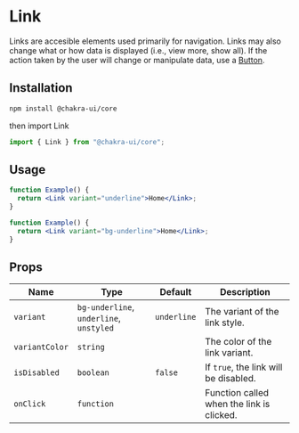 
<Head key="input-add">
  <title key="tti">Link Component</title>
</Head>

# Link

Links are accesible elements used primarily for navigation. Links may also
change what or how data is displayed (i.e., view more, show all). If the action
taken by the user will change or manipulate data, use a [Button](/button).

## Installation

```bash
npm install @chakra-ui/core
```

then import Link

```js
import { Link } from "@chakra-ui/core";
```

## Usage

```jsx
function Example() {
  return <Link variant="underline">Home</Link>;
}
```

```jsx
function Example() {
  return <Link variant="bg-underline">Home</Link>;
}
```

## Props

| Name           | Type                                    | Default     | Description                               |
| -------------- | --------------------------------------- | ----------- | ----------------------------------------- |
| `variant`      | `bg-underline`, `underline`, `unstyled` | `underline` | The variant of the link style.            |
| `variantColor` | `string`                                |             | The color of the link variant.            |
| `isDisabled`   | `boolean`                               | `false`     | If `true`, the link will be disabled.     |
| `onClick`      | `function`                              |             | Function called when the link is clicked. |
